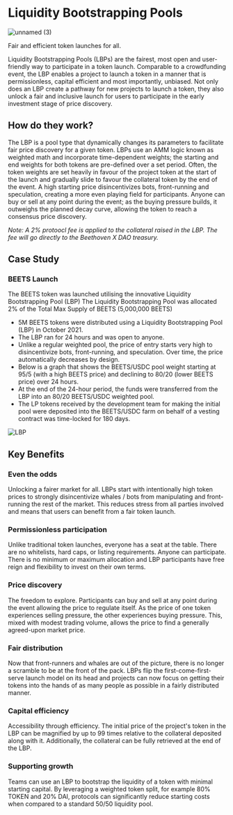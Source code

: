 # Liquidity Bootstrapping Pools
![unnamed (3)](https://user-images.githubusercontent.com/109503546/207838671-4b4314df-5175-4234-a65f-6b9df9ac2aba.png)

Fair and efficient token launches for all.

Liquidity Bootstrapping Pools (LBPs) are the fairest, most open and user-friendly way to participate in a token launch. Comparable to a crowdfunding event, the LBP enables a project to launch a token in a manner that is permissionless, capital efficient and most importantly, unbiased. Not only does an LBP create a pathway for new projects to launch a token, they also unlock a fair and inclusive launch for users to participate in the early investment stage of price discovery.


## How do they work?

The LBP is a pool type that dynamically changes its parameters to facilitate fair price discovery for a given token. LBPs use an AMM logic known as weighted math and incorporate time-dependent weights; the starting and end weights for both tokens are pre-defined over a set period. Often, the token weights are set heavily in favour of the project token at the start of the launch and gradually slide to favour the collateral token by the end of the event. A high starting price disincentivizes bots, front-running and speculation, creating a more even playing field for participants. Anyone can buy or sell at any point during the event; as the buying pressure builds, it outweighs the planned decay curve, allowing the token to reach a consensus price discovery. 

_Note: A 2% protoocl fee is applied to the collateral raised in the LBP. The fee will go directly to the Beethoven X DAO treasury._ 

## Case Study 

### BEETS Launch

The BEETS token was launched utilising the innovative Liquidity Bootstrapping Pool (LBP)
The Liquidity Bootstrapping Pool was allocated 2% of the Total Max Supply of BEETS (5,000,000 BEETS)

* 5M BEETS tokens were distributed using a Liquidity Bootstrapping Pool (LBP) in October 2021. 
* The LBP ran for 24 hours and was open to anyone.
* Unlike a regular weighted pool, the price of entry starts very high to disincentivize bots, front-running, and speculation. Over time, the price automatically decreases by design.
* Below is a graph that shows the BEETS/USDC pool weight starting at 95/5 (with a high BEETS price) and declining to 80/20 (lower BEETS price) over 24 hours.
* At the end of the 24-hour period, the funds were transferred from the LBP into an 80/20 BEETS/USDC weighted pool.
* The LP tokens received by the development team for making the initial pool were deposited into the BEETS/USDC farm on behalf of a vesting contract was time-locked for 180 days. 

![LBP](https://user-images.githubusercontent.com/109503546/208055115-7e0ebcb3-0920-4dc2-b390-2e4bb1cb7754.png)

## Key Benefits

### Even the odds
Unlocking a fairer market for all. LBPs start with intentionally high token prices to strongly disincentivize whales / bots from manipulating and front-running the rest of the market. This reduces stress from all parties involved and means that users can benefit from a fair token launch.  

### Permissionless participation
Unlike traditional token launches, everyone has a seat at the table. There are no whitelists, hard caps, or listing requirements. Anyone can participate. There is no minimum or maximum allocation and LBP participants have free reign and flexibility to invest on their own terms.

### Price discovery
The freedom to explore. Participants can buy and sell at any point during the event allowing the price to regulate itself. As the price of one token experiences selling pressure, the other experiences buying pressure. This, mixed with modest trading volume, allows the price to find a generally agreed-upon market price.

### Fair distribution
Now that front-runners and whales are out of the picture, there is no longer a scramble to be at the front of the pack. LBPs flip the first-come-first-serve launch model on its head and projects can now focus on getting their tokens into the hands of as many people as possible in a fairly distributed manner.

### Capital efficiency
Accessibility through efficiency. The initial price of the project's token in the LBP can be magnified by up to 99 times relative to the collateral deposited along with it. Additionally, the collateral can be fully retrieved at the end of the LBP. 

### Supporting growth
Teams can use an LBP to bootstrap the liquidity of a token with minimal starting capital. By leveraging a weighted token split, for example 80% TOKEN and 20% DAI, protocols can significantly reduce starting costs when compared to a standard 50/50 liquidity pool.
